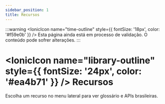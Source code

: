 ---
sidebar_position: 1
title: Recursos
---


:::warning
<IonicIcon name="time-outline" style={{ fontSize: '18px', color: '#f59e0b' }} /> Esta página ainda está em processo de validação. O conteúdo pode sofrer alterações.
:::

# <IonicIcon name="library-outline" style={{ fontSize: '24px', color: '#ea4b71' }} /> Recursos

Escolha um recurso no menu lateral para ver glossário e APIs brasileiras.
